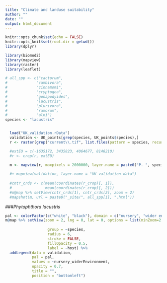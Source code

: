 ```yaml
---
title: "Climate and landuse suitability"
author: ""
date: ""
output: html_document
---
```


<style type="text/css">
.main-container {
  max-width: 1800px;
  margin-left: auto;
  margin-right: auto;
}
</style>

```r
knitr::opts_chunk$set(echo = FALSE)
knitr::opts_knit$set(root.dir = getwd())
library(dplyr)
```



```r
library(biomod2)
library(mapview)
library(raster)
library(leaflet)

# all_spp <- c("cactorum",
#             "cambivora",
#             "cinnamomi",
#             "cryptogea",
#             "gonapodyides",
#             "lacustris",
#             "plurivora",
#             "ramorum",
#             "alni")
species <- "lacustris"


  load("UK_validation.rData")
  validation <- UK_points[grep(species, UK_points$species),]
  r <- raster(grep("current\\.tif", list.files(pattern = species, recursive = TRUE), value = TRUE)[1])

  #extEU = c(-1635172, 3435823, 4064677, 8146210)
  #r <- crop(r, extEU)

  m <- mapview(r, maxpixels = 2000000, layer.name = paste0("P. ", species, " suitability")) 
  
  #+ mapview(validation, layer.name = "UK validation data")
  
  #cntr_crds <- c(mean(coordinates(r_crop)[, 1]),
  #               mean(coordinates(r_crop)[, 2]))
  #m@map %>% setView(cntr_crds[1], cntr_crds[2], zoom = 2)
  #mapshot(m, url = paste0("_site/", all_spp[i], ".html"))

```

###*Phytophthora lacustris*
```r
pal <- colorFactor(c("white", "black"), domain = c("nursery", "wider environment"))
m@map %>% setView(zoom = 2, lng = 0, lat = 0, options = list(minZoom=2, maxZoom=7)) %>% addCircleMarkers(data = validation,
                                                                                                               color = ~pal(nursery_widerEnvironment),
                   group = ~species,
                   radius = 6,
                   stroke = FALSE, 
                   fillOpacity = 0.5,
                   label = ~host) %>%
  addLegend(data = validation,
            pal = pal, 
            values = ~nursery_widerEnvironment, 
            opacity = 0.7, 
            title = "",
            position = "bottomleft") 

```
